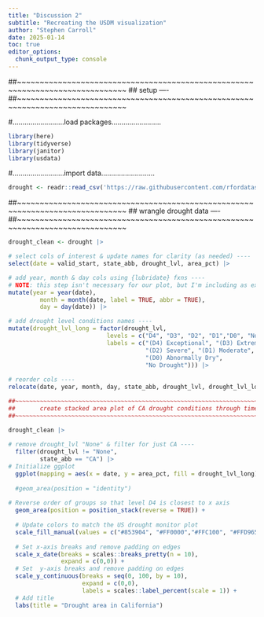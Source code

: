 ```yaml
---
title: "Discussion 2"
subtitle: "Recreating the USDM visualization"
author: "Stephen Carroll"
date: 2025-01-14
toc: true
editor_options: 
  chunk_output_type: console
---
```


##~~~~~~~~~~~~~~~~~~~~~~~~~~~~~~~~~~~~~~~~~~~~~~~~~~~~~~~~~~~~~~~~~~~~~~~~~~~~~~
##                                    setup                                 ----
##~~~~~~~~~~~~~~~~~~~~~~~~~~~~~~~~~~~~~~~~~~~~~~~~~~~~~~~~~~~~~~~~~~~~~~~~~~~~~~

#..........................load packages.........................

```r
library(here)
library(tidyverse)
library(janitor)
library(usdata)
```

#..........................import data...........................

```r
drought <- readr::read_csv('https://raw.githubusercontent.com/rfordatascience/tidytuesday/main/data/2021/2021-07-20/drought.csv')
```

##~~~~~~~~~~~~~~~~~~~~~~~~~~~~~~~~~~~~~~~~~~~~~~~~~~~~~~~~~~~~~~~~~~~~~~~~~~~~~~
##                            wrangle drought data                          ----
##~~~~~~~~~~~~~~~~~~~~~~~~~~~~~~~~~~~~~~~~~~~~~~~~~~~~~~~~~~~~~~~~~~~~~~~~~~~~~~
```r
drought_clean <- drought |>

# select cols of interest & update names for clarity (as needed) ----
select(date = valid_start, state_abb, drought_lvl, area_pct) |> 

# add year, month & day cols using {lubridate} fxns ----
# NOTE: this step isn't necessary for our plot, but I'm including as examples of how to extract different date elements from a object of class `Date` using {lubridate} ----
mutate(year = year(date),
         month = month(date, label = TRUE, abbr = TRUE),
         day = day(date)) |>

# add drought level conditions names ----
mutate(drought_lvl_long = factor(drought_lvl,
                            levels = c("D4", "D3", "D2", "D1","D0", "None"),
                            labels = c("(D4) Exceptional", "(D3) Extreme",
                                       "(D2) Severe", "(D1) Moderate", 
                                       "(D0) Abnormally Dry", 
                                       "No Drought"))) |>
  
# reorder cols ----
relocate(date, year, month, day, state_abb, drought_lvl, drought_lvl_long, area_pct)
```


```r
##~~~~~~~~~~~~~~~~~~~~~~~~~~~~~~~~~~~~~~~~~~~~~~~~~~~~~~~~~~~~~~~~~~~~~~~~~~~~~~
##       create stacked area plot of CA drought conditions through time     ----
##~~~~~~~~~~~~~~~~~~~~~~~~~~~~~~~~~~~~~~~~~~~~~~~~~~~~~~~~~~~~~~~~~~~~~~~~~~~~~~

drought_clean |> 
  
# remove drought_lvl "None" & filter for just CA ----
  filter(drought_lvl != "None",
         state_abb == "CA") |> 
# Initialize ggplot
  ggplot(mapping = aes(x = date, y = area_pct, fill = drought_lvl_long)) +
  
  #geom_area(position = "identity")
  
# Reverse order of groups so that level D4 is closest to x axis
  geom_area(position = position_stack(reverse = TRUE)) +
  
  # Update colors to match the US drought monitor plot
  scale_fill_manual(values = c("#853904", "#FF0000","#FFC100", "#FFD965", "#FFFF00")) +
  
  # Set x-axis breaks and remove padding on edges
  scale_x_date(breaks = scales::breaks_pretty(n = 10),
               expand = c(0,0)) +
  # Set  y-axis breaks and remove padding on edges
  scale_y_continuous(breaks = seq(0, 100, by = 10),
                     expand = c(0,0),
                     labels = scales::label_percent(scale = 1)) +
  # Add title
  labs(title = "Drought area in California")

  
```